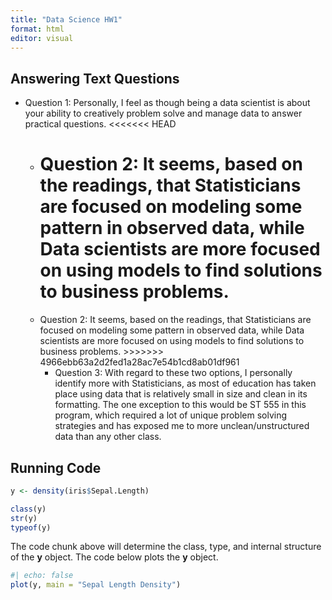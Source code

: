 ```yaml
---
title: "Data Science HW1"
format: html
editor: visual
---
```


## Answering Text Questions

-   Question 1: Personally, I feel as though being a data scientist is about your ability to creatively problem solve and manage data to answer practical questions.
<<<<<<< HEAD
    -   Question 2: It seems, based on the readings, that Statisticians are focused on modeling some pattern in observed data, while Data scientists are more focused on using models to find solutions to business problems.
=======
    -  Question 2: It seems, based on the readings, that Statisticians are focused on modeling some pattern in observed data, while Data scientists are more focused on using models to find solutions to business problems.
>>>>>>> 4966ebb63a2d2fed1a28ac7e54b1cd8ab01df961
        -   Question 3: With regard to these two options, I personally identify more with Statisticians, as most of education has taken place using data that is relatively small in size and clean in its formatting. The one exception to this would be ST 555 in this program, which required a lot of unique problem solving strategies and has exposed me to more unclean/unstructured data than any other class.

## Running Code

```r
y <- density(iris$Sepal.Length)
```

```r
class(y)
str(y)
typeof(y)
```

The code chunk above will determine the class, type, and internal structure of the **y** object. The code below plots the **y** object.

```r
#| echo: false
plot(y, main = "Sepal Length Density")
```
